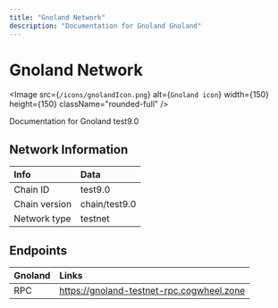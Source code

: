 ```yaml
---
title: "Gnoland Network"
description: "Documentation for Gnoland Gnoland"
---
```


# Gnoland Network

<Image src={`/icons/gnolandIcon.png`} alt={`Gnoland icon`} width={150} height={150} className="rounded-full" />

Documentation for Gnoland test9.0

## Network Information

| Info | Data |
| :------------      | :----------      |
| Chain ID           | test9.0      |
| Chain version      | chain/test9.0  |
| Network type       | testnet   |

## Endpoints

| Gnoland         | Links|
| :------------      | :----------|
| RPC                | https://gnoland-testnet-rpc.cogwheel.zone      |
